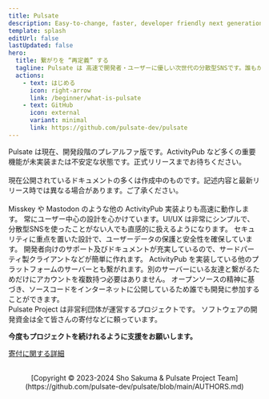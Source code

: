 ```yaml
---
title: Pulsate
description: Easy-to-change, faster, developer friendly next generation decentralized social media.
template: splash
editUrl: false
lastUpdated: false
hero:
  title: 繋がりを “再定義” する
  tagline: Pulsate は 高速で開発者・ユーザーに優しい次世代の分散型SNSです。誰もが気軽に情報を共有しより公平でオープンなデジタル空間を提供します。
  actions:
    - text: はじめる
      icon: right-arrow
      link: /beginner/what-is-pulsate
    - text: GitHub
      icon: external
      variant: minimal
      link: https://github.com/pulsate-dev/pulsate
---
```



<Aside type="caution">
  Pulsate は現在、開発段階のプレアルファ版です。ActivityPub など多くの重要機能が未実装または不安定な状態です。正式リリースまでお待ちください。
</Aside>

<br />

<Aside type="note" title="ドキュメントについて">
  現在公開されているドキュメントの多くは作成中のものです。記述内容と最新リリース時では異なる場合があります。ご了承ください。
</Aside>

<br />

<CardGrid stagger>
  <Card icon="rocket" title="高いパフォーマンス" >
    Misskey や Mastodon のような他の ActivityPub 実装よりも高速に動作します。
  </Card>
  <Card icon="heart" title="ユーザー中心の設計" >
    常にユーザー中心の設計を心かけています。UI/UX は非常にシンプルで、分散型SNSを使ったことがない人でも直感的に扱えるようになります。
  </Card>
  <Card icon="moon" title="重視されたセキュリティ" >
    セキュリティに重点を置いた設計で、ユーザーデータの保護と安全性を確保しています。
  </Card>
  <Card icon="puzzle" title="作りたいものを作れるように" >
    開発者向けのサポート及びドキュメントが充実しているので、サードパーティ製クライアントなどが簡単に作れます。
  </Card>
  <Card icon="star" title="Pulsate以外の人とも" >
    ActivityPub を実装している他のプラットフォームのサーバーとも繋がれます。別のサーバーにいる友達と繋がるためだけにアカウントを複数持つ必要はありません。
  </Card>
  <Card icon="github" title="いつまでもオープンソース" >
    オープンソースの精神に基づき、ソースコードをインターネットに公開しているため誰でも開発に参加することができます。
  </Card>
</CardGrid>

<br />

<Aside type="tip" title="寄付のお願い" >
  Pulsate Project は非営利団体が運営するプロジェクトです。 ソフトウェアの開発資金は全て皆さんの寄付などに頼っています。

  **今度もプロジェクトを続けれるように支援をお願いします。**

  [寄付に関する詳細](/sponsor)
</Aside>

<br />

<center>
  [Copyright © 2023-2024 Sho Sakuma & Pulsate Project Team](https://github.com/pulsate-dev/pulsate/blob/main/AUTHORS.md)
</center>

